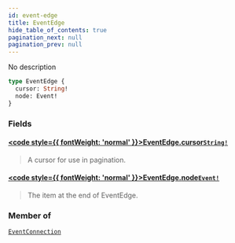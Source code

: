 ```yaml
---
id: event-edge
title: EventEdge
hide_table_of_contents: true
pagination_next: null
pagination_prev: null
---
```








No description

```graphql
type EventEdge {
  cursor: String!
  node: Event!
}
```


### Fields

#### [<code style={{ fontWeight: 'normal' }}>EventEdge.<b>cursor</b></code>](#)<Bullet />[`String!`](/scalars/string) <Badge class="secondary" text="non-null"/> <Badge class="secondary" text="scalar"/>
> A cursor for use in pagination.
> 

#### [<code style={{ fontWeight: 'normal' }}>EventEdge.<b>node</b></code>](#)<Bullet />[`Event!`](/interfaces/event) <Badge class="secondary" text="non-null"/> <Badge class="secondary" text="interface"/>
> The item at the end of EventEdge.
> 



### Member of

[`EventConnection`](/objects/event-connection)  <Badge class="secondary" text="object"/>



